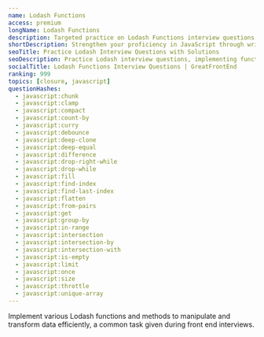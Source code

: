 ```yaml
---
name: Lodash Functions
access: premium
longName: Lodash Functions
description: Targeted practice on Lodash Functions interview questions
shortDescription: Strengthen your proficiency in JavaScript through writing Lodash functions from scratch.
seoTitle: Practice Lodash Interview Questions with Solutions
seoDescription: Practice Lodash interview questions, implementing functions to manipulate and transform data efficiently. Code in-browser with solutions from ex-interviewers.
socialTitle: Lodash Functions Interview Questions | GreatFrontEnd
ranking: 999
topics: [closure, javascript]
questionHashes:
  - javascript:chunk
  - javascript:clamp
  - javascript:compact
  - javascript:count-by
  - javascript:curry
  - javascript:debounce
  - javascript:deep-clone
  - javascript:deep-equal
  - javascript:difference
  - javascript:drop-right-while
  - javascript:drop-while
  - javascript:fill
  - javascript:find-index
  - javascript:find-last-index
  - javascript:flatten
  - javascript:from-pairs
  - javascript:get
  - javascript:group-by
  - javascript:in-range
  - javascript:intersection
  - javascript:intersection-by
  - javascript:intersection-with
  - javascript:is-empty
  - javascript:limit
  - javascript:once
  - javascript:size
  - javascript:throttle
  - javascript:unique-array
---
```


Implement various Lodash functions and methods to manipulate and transform data efficiently, a common task given during front end interviews.
